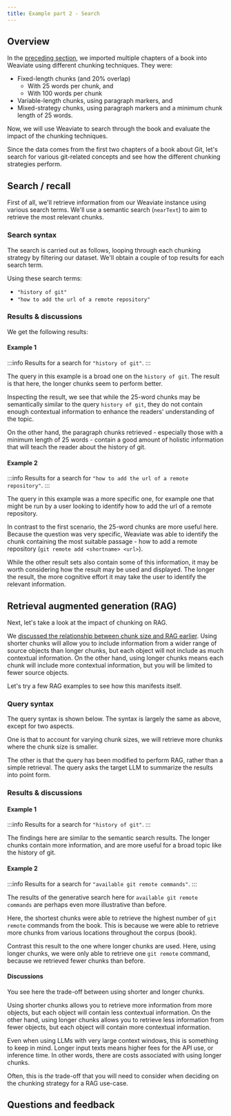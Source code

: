 ```yaml
---
title: Example part 2 - Search
---
```



<!-- import imageUrl from '../../tmp_images/academy_placeholder.jpg';

<img src={imageUrl} alt="Image alt" width="75%"/> -->


<PreviewUnit />

## <i class="fa-solid fa-square-chevron-right"></i> Overview

In the [preceding section](./30_example_chunking.mdx), we imported multiple chapters of a book into Weaviate using different chunking techniques. They were:

- Fixed-length chunks (and 20% overlap)
    - With 25 words per chunk, and
    - With 100 words per chunk
- Variable-length chunks, using paragraph markers, and
- Mixed-strategy chunks, using paragraph markers and a minimum chunk length of 25 words.

Now, we will use Weaviate to search through the book and evaluate the impact of the chunking techniques.

Since the data comes from the first two chapters of a book about Git, let's search for various git-related concepts and see how the different chunking strategies perform.


## <i class="fa-solid fa-square-chevron-right"></i> Search / recall

First of all, we'll retrieve information from our Weaviate instance using various search terms. We'll use a semantic search (`nearText`) to aim to retrieve the most relevant chunks.

### <i class="fa-solid fa-code"></i> Search syntax

The search is carried out as follows, looping through each chunking strategy by filtering our dataset. We'll obtain a couple of top results for each search term.

<Tabs groupId="languages">
<TabItem value="py" label="Python">
<FilteredTextBlock
  text={CodePracticalExample}
  startMarker="# START vector_search"
  endMarker="# END vector_search"
  language="py"
/>
</TabItem>
</Tabs>

Using these search terms:
- `"history of git"`
- `"how to add the url of a remote repository"`

### <i class="fa-solid fa-chalkboard"></i> Results & discussions

We get the following results:

#### Example 1

:::info Results for a search for `"history of git"`.
:::

<Tabs groupId="chunking">
<TabItem value="fixed_size_25" label="25 word chunks">
<FilteredTextBlock
  text={CodePracticalExample}
  startMarker="# START fixed_size_25 vector_search_history"
  endMarker="# END fixed_size_25 vector_search_history"
  language="text"
/>
</TabItem>
<TabItem value="fixed_size_100" label="100 word chunks">
<FilteredTextBlock
  text={CodePracticalExample}
  startMarker="# START fixed_size_100 vector_search_history"
  endMarker="# END fixed_size_100 vector_search_history"
  language="text"
/>
</TabItem>
<TabItem value="para_chunks" label="Paragraph chunks">
<FilteredTextBlock
  text={CodePracticalExample}
  startMarker="# START para_chunks vector_search_history"
  endMarker="# END para_chunks vector_search_history"
  language="text"
/>
</TabItem>
<TabItem value="para_chunks_min_25" label="Paragraph chunks with minimum length">
<FilteredTextBlock
  text={CodePracticalExample}
  startMarker="# START para_chunks_min_25 vector_search_history"
  endMarker="# END para_chunks_min_25 vector_search_history"
  language="text"
/>
</TabItem>
</Tabs>

The query in this example is a broad one on the `history of git`. The result is that here, the longer chunks seem to perform better.

Inspecting the result, we see that while the 25-word chunks may be semantically similar to the query `history of git`, they do not contain enough contextual information to enhance the readers' understanding of the topic.

On the other hand, the paragraph chunks retrieved - especially those with a minimum length of 25 words - contain a good amount of holistic information that will teach the reader about the history of git.

#### Example 2

:::info Results for a search for `"how to add the url of a remote repository"`.
:::

<Tabs groupId="chunking">
<TabItem value="fixed_size_25" label="25 word chunks">
<FilteredTextBlock
  text={CodePracticalExample}
  startMarker="# START fixed_size_25 vector_search_remote_repo"
  endMarker="# END fixed_size_25 vector_search_remote_repo"
  language="text"
/>
</TabItem>
<TabItem value="fixed_size_100" label="100 word chunks">
<FilteredTextBlock
  text={CodePracticalExample}
  startMarker="# START fixed_size_100 vector_search_remote_repo"
  endMarker="# END fixed_size_100 vector_search_remote_repo"
  language="text"
/>
</TabItem>
<TabItem value="para_chunks" label="Paragraph chunks">
<FilteredTextBlock
  text={CodePracticalExample}
  startMarker="# START para_chunks vector_search_remote_repo"
  endMarker="# END para_chunks vector_search_remote_repo"
  language="text"
/>
</TabItem>
<TabItem value="para_chunks_min_25" label="Paragraph chunks with minimum length">
<FilteredTextBlock
  text={CodePracticalExample}
  startMarker="# START para_chunks_min_25 vector_search_remote_repo"
  endMarker="# END para_chunks_min_25 vector_search_remote_repo"
  language="text"
/>
</TabItem>
</Tabs>

The query in this example was a more specific one, for example one that might be run by a user looking to identify how to add the url of a remote repository.

In contrast to the first scenario, the 25-word chunks are more useful here. Because the question was very specific, Weaviate was able to identify the chunk containing the most suitable passage - how to add a remote repository (`git remote add <shortname> <url>`).

While the other result sets also contain some of this information, it may be worth considering how the result may be used and displayed. The longer the result, the more cognitive effort it may take the user to identify the relevant information.


## <i class="fa-solid fa-square-chevron-right"></i> Retrieval augmented generation (RAG)

Next, let's take a look at the impact of chunking on RAG.

We [discussed the relationship between chunk size and RAG earlier](./10_introduction.mdx#for-optimal-retrieval-augmented-generation-rag). Using shorter chunks will allow you to include information from a wider range of source objects than longer chunks, but each object will not include as much contextual information. On the other hand, using longer chunks means each chunk will include more contextual information, but you will be limited to fewer source objects.

Let's try a few RAG examples to see how this manifests itself.

### <i class="fa-solid fa-code"></i> Query syntax

The query syntax is shown below. The syntax is largely the same as above, except for two aspects.

One is that to account for varying chunk sizes, we will retrieve more chunks where the chunk size is smaller.

The other is that the query has been modified to perform RAG, rather than a simple retrieval. The query asks the target LLM to summarize the results into point form.

<Tabs groupId="languages">
<TabItem value="py" label="Python">
<FilteredTextBlock
  text={CodePracticalExample}
  startMarker="# START generative_search"
  endMarker="# END generative_search"
  language="py"
/>
</TabItem>
</Tabs>

### <i class="fa-solid fa-chalkboard"></i> Results & discussions

#### Example 1

:::info Results for a search for `"history of git"`.
:::

<Tabs groupId="chunking">
<TabItem value="fixed_size_25" label="25 word chunks">
<FilteredTextBlock
  text={CodePracticalExample}
  startMarker="# START fixed_size_25 generative_search_git_history"
  endMarker="# END fixed_size_25 generative_search_git_history"
  language="text"
/>
</TabItem>
<TabItem value="fixed_size_100" label="100 word chunks">
<FilteredTextBlock
  text={CodePracticalExample}
  startMarker="# START fixed_size_100 generative_search_git_history"
  endMarker="# END fixed_size_100 generative_search_git_history"
  language="text"
/>
</TabItem>
<TabItem value="para_chunks" label="Paragraph chunks">
<FilteredTextBlock
  text={CodePracticalExample}
  startMarker="# START para_chunks generative_search_git_history"
  endMarker="# END para_chunks generative_search_git_history"
  language="text"
/>
</TabItem>
<TabItem value="para_chunks_min_25" label="Paragraph chunks with minimum length">
<FilteredTextBlock
  text={CodePracticalExample}
  startMarker="# START para_chunks_min_25 generative_search_git_history"
  endMarker="# END para_chunks_min_25 generative_search_git_history"
  language="text"
/>
</TabItem>
</Tabs>

The findings here are similar to the semantic search results. The longer chunks contain more information, and are more useful for a broad topic like the history of git.

#### Example 2

:::info Results for a search for `"available git remote commands"`.
:::

<Tabs groupId="chunking">
<TabItem value="fixed_size_25" label="25 word chunks">
<FilteredTextBlock
  text={CodePracticalExample}
  startMarker="# START fixed_size_25 generative_search_git_remote"
  endMarker="# END fixed_size_25 generative_search_git_remote"
  language="text"
/>
</TabItem>
<TabItem value="fixed_size_100" label="100 word chunks">
<FilteredTextBlock
  text={CodePracticalExample}
  startMarker="# START fixed_size_100 generative_search_git_remote"
  endMarker="# END fixed_size_100 generative_search_git_remote"
  language="text"
/>
</TabItem>
<TabItem value="para_chunks" label="Paragraph chunks">
<FilteredTextBlock
  text={CodePracticalExample}
  startMarker="# START para_chunks generative_search_git_remote"
  endMarker="# END para_chunks generative_search_git_remote"
  language="text"
/>
</TabItem>
<TabItem value="para_chunks_min_25" label="Paragraph chunks with minimum length">
<FilteredTextBlock
  text={CodePracticalExample}
  startMarker="# START para_chunks_min_25 generative_search_git_remote"
  endMarker="# END para_chunks_min_25 generative_search_git_remote"
  language="text"
/>
</TabItem>
</Tabs>

The results of the generative search here for `available git remote commands` are perhaps even more illustrative than before.

Here, the shortest chunks were able to retrieve the highest number of `git remote` commands from the book. This is because we were able to retrieve more chunks from various locations throughout the corpus (book).

Contrast this result to the one where longer chunks are used. Here, using longer chunks, we were only able to retrieve one `git remote` command, because we retrieved fewer chunks than before.

#### Discussions

You see here the trade-off between using shorter and longer chunks.

Using shorter chunks allows you to retrieve more information from more objects, but each object will contain less contextual information. On the other hand, using longer chunks allows you to retrieve less information from fewer objects, but each object will contain more contextual information.

Even when using LLMs with very large context windows, this is something to keep in mind. Longer input texts means higher fees for the API use, or inference time. In other words, there are costs associated with using longer chunks.

Often, this is *the* trade-off that you will need to consider when deciding on the chunking strategy for a RAG use-case.

<!-- ## <i class="fa-solid fa-square-chevron-right"></i> Review

<Quiz questions={varName} />

Any quiz questions

### <i class="fa-solid fa-pen-to-square"></i> Review exercise

:::note <i class="fa-solid fa-square-terminal"></i> Exercise
Try out ...
:::

### <i class="fa-solid fa-lightbulb-on"></i> Key takeaways

:::info
Add summary
::: -->

## Questions and feedback


<DocsFeedback/>

<!-- import Quiz from '/src/components/Academy/quiz.js'
const varName = [{
  questionText: 'questionText',
  answerOptions: [
    {
      answerText: 'answerOne',
      isCorrect: false,
      feedback: 'feedbackOne',
    },
    {
      answerText: 'answerTwo',
      isCorrect: false,
      feedback: 'feedbackTwo',
    },
    {
      answerText: 'answerThree',
      isCorrect: false,
      feedback: 'feedbackThree',
    },
  ]
}]; -->
